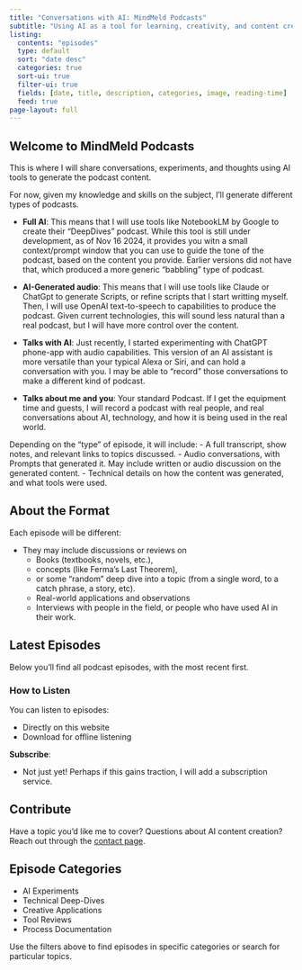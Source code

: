```yaml
---
title: "Conversations with AI: MindMeld Podcasts"
subtitle: "Using AI as a tool for learning, creativity, and content creation"
listing:
  contents: "episodes"
  type: default
  sort: "date desc"
  categories: true
  sort-ui: true
  filter-ui: true
  fields: [date, title, description, categories, image, reading-time]
  feed: true
page-layout: full
---
```


:::{.column-page}
# Welcome to MindMeld Podcasts

This is where I will share conversations, experiments, and thoughts using AI tools to generate the podcast content. 

For now, given my knowledge and skills on the subject, I'll generate different types of podcasts. 

- **Full AI**: This means that I will use tools like NotebookLM by Google to create their "DeepDives" podcast. While this tool is still under development, as of Nov 16 2024, it provides you witn a small context/prompt window that you can use to guide the tone of the podcast, based on the content you provide. Earlier versions did not have that, which produced a more generic "babbling" type of podcast.

- **AI-Generated audio**: This means that I will use tools like Claude or ChatGpt to generate Scripts, or refine scripts that I start writting myself. Then, I will use OpenAI text-to-speech to capabilities to produce the podcast. Given current technologies, this will sound less natural than a real podcast, but I will have more control over the content.

- **Talks with AI**: Just recently, I started experimenting with ChatGPT phone-app with audio capabilities. This version of an AI assistant is more versatile than your typical Alexa or Siri, and can hold a conversation with you. I may be able to "record" those conversations to make a different kind of podcast.

- **Talks about me and you**: Your standard Podcast. If I get the equipment time and guests, I will record a podcast with real people, and real conversations about AI, technology, and how it is being used in the real world.

Depending on the "type" of episode, it will include:
   - A full transcript, show notes, and relevant links to topics discussed.
   - Audio conversations, with Prompts that generated it. May include written or audio discussion on the generated content. 
   - Technical details on how the content was generated, and what tools were used.

:::{.callout-note}
## About the Format

Each episode will be different:

- They may include discussions or reviews on
   - Books (textbooks, novels, etc.), 
   - concepts (like Ferma's Last Theorem),
   - or some "random" deep dive into a topic (from a single word, to a catch phrase, a story, etc).
   - Real-world applications and observations
   - Interviews with people in the field, or people who have used AI in their work.

:::

## Latest Episodes

Below you'll find all podcast episodes, with the most recent first. 

::::{.grid}

:::{.g-col-12 .g-col-md-6}

### How to Listen
You can listen to episodes:

- Directly on this website
- Download for offline listening

**Subscribe**:

- Not just yet! Perhaps if this gains traction, I will add a subscription service.

:::

::::


:::{.callout-tip}
## Contribute
Have a topic you'd like me to cover? Questions about AI content creation? Reach out through the [contact page](/about#contact).
:::

## Episode Categories

- AI Experiments
- Technical Deep-Dives
- Creative Applications
- Tool Reviews
- Process Documentation

Use the filters above to find episodes in specific categories or search for particular topics.
:::